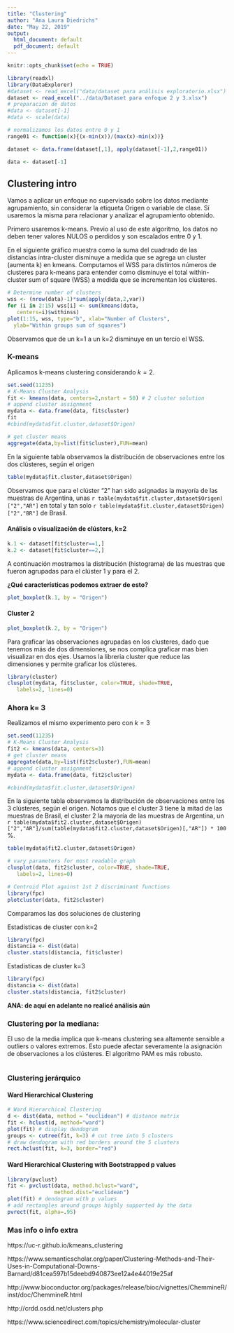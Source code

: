 ```yaml
---
title: "Clustering"
author: "Ana Laura Diedrichs"
date: "May 22, 2019"
output:
  html_document: default
  pdf_document: default
---
```


```r
knitr::opts_chunk$set(echo = TRUE)
```

```r
library(readxl)
library(DataExplorer)
#dataset <- read_excel("data/dataset para análisis exploratorio.xlsx")
dataset <- read_excel("../data/Dataset para enfoque 2 y 3.xlsx")
# preparacion de datos
#data <- dataset[-1]
#data <- scale(data)
```

```r
# normalizamos los datos entre 0 y 1
range01 <- function(x){(x-min(x))/(max(x)-min(x))}

dataset <- data.frame(dataset[,1], apply(dataset[-1],2,range01))

data <- dataset[-1]
```
## Clustering intro

Vamos a aplicar un enfoque no supervisado sobre los datos mediante agrupamiento, sin considerar la etiqueta Origen o variable de clase. Sí usaremos la misma para relacionar y analizar el agrupamiento obtenido.


Primero usaremos k-means. Previo al uso de este algoritmo, los datos no deben tener valores NULOS o perdidos y son escalados entre 0 y 1.

En el siguiente gráfico muestra como la suma del cuadrado de las distancias intra-cluster disminuye a medida que se agrega un cluster (aumenta k) en kmeans. Computamos el WSS para distintos números de clusteres para k-means para entender como disminuye el total within-cluster sum of square (WSS) a medida que se incrementan los clústeres.

```r
# Determine number of clusters
wss <- (nrow(data)-1)*sum(apply(data,2,var))
for (i in 2:15) wss[i] <- sum(kmeans(data, 
   centers=i)$withinss)
plot(1:15, wss, type="b", xlab="Number of Clusters",
  ylab="Within groups sum of squares")
```

Observamos que de un k=1 a un k=2 disminuye en un tercio el WSS. 

### K-means

Aplicamos k-means clustering considerando $k=2$.

```r
set.seed(11235)
# K-Means Cluster Analysis
fit <- kmeans(data, centers=2,nstart = 50) # 2 cluster solution
# append cluster assignment
mydata <- data.frame(data, fit$cluster)
fit
#cbind(mydata$fit.cluster,dataset$Origen)
```
```r
# get cluster means 
aggregate(data,by=list(fit$cluster),FUN=mean)

```

En la siguiente tabla observamos la distribución de observaciones entre los dos clústeres, según el origen
```r
table(mydata$fit.cluster,dataset$Origen)
```

Observamos que para el clúster "2" han sido asignadas la mayoría de las muestras de Argentina, unas `r table(mydata$fit.cluster,dataset$Origen)["2","AR"]` en total y tan solo `r table(mydata$fit.cluster,dataset$Origen)["2","BR"]` de Brasil.


#### Análisis o visualización de clústers, k=2

```r
k.1 <- dataset[fit$cluster==1,]
k.2 <- dataset[fit$cluster==2,]
```

A continuación mostramos la distribución (histograma) de las muestras que fueron agrupadas para el clúster 1 y para el 2.

**¿Qué características podemos extraer de esto?**

```r
plot_boxplot(k.1, by = "Origen")
```
#### Cluster 2

```r
plot_boxplot(k.2, by = "Origen")
```

Para graficar las observaciones agrupadas en los clusteres, dado que tenemos más de dos dimensiones, se nos complica graficar mas bien visualizar en dos ejes. Usamos la libreria cluster que reduce las dimensiones y permite graficar los clústeres.

```r
library(cluster) 
clusplot(mydata, fit$cluster, color=TRUE, shade=TRUE, 
   labels=2, lines=0)
```

### Ahora k= 3 

Realizamos el mismo experimento pero con $k=3$

```r
set.seed(11235)
# K-Means Cluster Analysis
fit2 <- kmeans(data, centers=3)
# get cluster means 
aggregate(data,by=list(fit2$cluster),FUN=mean)
# append cluster assignment
mydata <- data.frame(data, fit2$cluster)

#cbind(mydata$fit.cluster,dataset$Origen)
```

En la siguiente tabla observamos la distribución de observaciones entre los 3 clústeres, según el origen.
Notamos que el cluster 3 tiene la mitad de las muestras de Brasil, el cluster 2 la mayoría de las muestras de Argentina, un `r table(mydata$fit2.cluster,dataset$Origen)["2","AR"]/sum(table(mydata$fit2.cluster,dataset$Origen)[,"AR"]) * 100` %.

```r
table(mydata$fit2.cluster,dataset$Origen)
```
```r
# vary parameters for most readable graph
clusplot(data, fit2$cluster, color=TRUE, shade=TRUE, 
   labels=2, lines=0)

# Centroid Plot against 1st 2 discriminant functions
library(fpc)
plotcluster(data, fit2$cluster)
```

Comparamos las dos soluciones de clustering 

Estadisticas de cluster con k=2

```r
library(fpc)
distancia <- dist(data)
cluster.stats(distancia, fit$cluster)
```
Estadisticas de cluster k=3
```r
library(fpc)
distancia <- dist(data)
cluster.stats(distancia, fit2$cluster)
```


**ANA: de aquí en adelante no realicé análisis aún**

### Clustering por la mediana: 

El uso de la media implica que k-means clustering sea altamente sensible a outliers o valores extremos.
Esto puede afectar severamente la asignación de observaciones a los clústeres.
El algoritmo PAM es más robusto.

```r

```



### Clustering jerárquico

#### Ward Hierarchical Clustering
```r
# Ward Hierarchical Clustering
d <- dist(data, method = "euclidean") # distance matrix
fit <- hclust(d, method="ward")
plot(fit) # display dendogram
groups <- cutree(fit, k=3) # cut tree into 5 clusters
# draw dendogram with red borders around the 5 clusters
rect.hclust(fit, k=3, border="red") 
```
#### Ward Hierarchical Clustering with Bootstrapped p values

```r

library(pvclust)
fit <- pvclust(data, method.hclust="ward",
               method.dist="euclidean")
plot(fit) # dendogram with p values
# add rectangles around groups highly supported by the data
pvrect(fit, alpha=.95)
```

### Mas info o info extra 

https://uc-r.github.io/kmeans_clustering

https://www.semanticscholar.org/paper/Clustering-Methods-and-Their-Uses-in-Computational-Downs-Barnard/d81cea597b15deebd940873ee12a4e44019e25af

http://www.bioconductor.org/packages/release/bioc/vignettes/ChemmineR/inst/doc/ChemmineR.html

http://crdd.osdd.net/clusters.php

https://www.sciencedirect.com/topics/chemistry/molecular-cluster
